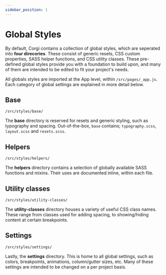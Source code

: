 ```yaml
---
sidebar_position: 1
---
```


# Global Styles

By default, Corgi contains a collection of global styles, which are seperated into **four direcories**. These consist of generic resets, CSS custom properties, SASS helper functions, and CSS utility classes. These pre-defined global styles provide you with a foundation to build upon, and many of them are intended to be edited to fit your project's needs.

All globals styles are imported at the App level, within `/src/pages/_app.js`. Each category of global settings are explained in more detail below.

## Base

`/src/styles/base/`

The **base** directory is reserved for resets and generic styling, such as typography and spacing. Out-of-the-box, `base` contains; `typography.scss`, `layout.scss` and `resets.scss`.

## Helpers

`/src/styles/helpers/`

The **helpers** directory contains a selection of globally available SASS functions and mixins. Their uses are documented inline, within each file.

## Utility classes

`/src/styles/utility-classes/`

The **utility-classes** directory houses a variety of useful CSS class names. These range from classes used for adding spacing, to showing/hiding content at certain breakpoints.

## Settings

`/src/styles/settings/`

Lastly, the **settings** directory. This is home to all global settings, such as colors, breakpoints, animations, column/gutter sizes, etc. Many of these settings are intended to be changed on a per project basis.
